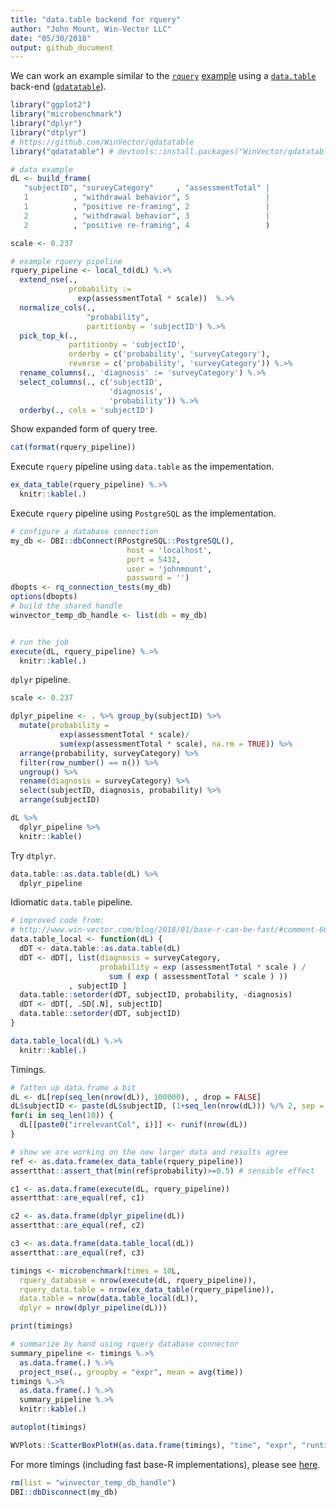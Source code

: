 ```yaml
---
title: "data.table backend for rquery"
author: "John Mount, Win-Vector LLC"
date: "05/30/2018"
output: github_document
---
```


We can work an example similar to the [`rquery`](https://winvector.github.io/rquery/) [example](https://winvector.github.io/rquery/index.html) using a [`data.table`](http://r-datatable.com/) 
back-end ([`qdatatable`](https://github.com/WinVector/qdatatable)).

```r
library("ggplot2")
library("microbenchmark")
library("dplyr")
library("dtplyr")
# https://github.com/WinVector/qdatatable
library("qdatatable") # devtools::install.packages("WinVector/qdatatable")
```


```r
# data example
dL <- build_frame(
   "subjectID", "surveyCategory"     , "assessmentTotal" |
   1          , "withdrawal behavior", 5                 |
   1          , "positive re-framing", 2                 |
   2          , "withdrawal behavior", 3                 |
   2          , "positive re-framing", 4                 )
```


```r
scale <- 0.237

# example rquery pipeline
rquery_pipeline <- local_td(dL) %.>%
  extend_nse(.,
             probability :=
               exp(assessmentTotal * scale))  %.>% 
  normalize_cols(.,
                 "probability",
                 partitionby = 'subjectID') %.>%
  pick_top_k(.,
             partitionby = 'subjectID',
             orderby = c('probability', 'surveyCategory'),
             reverse = c('probability', 'surveyCategory')) %.>% 
  rename_columns(., 'diagnosis' := 'surveyCategory') %.>%
  select_columns(., c('subjectID', 
                      'diagnosis', 
                      'probability')) %.>%
  orderby(., cols = 'subjectID')
```

Show expanded form of query tree.

```r
cat(format(rquery_pipeline))
```

Execute `rquery` pipeline using `data.table` as the impementation.

```r
ex_data_table(rquery_pipeline) %.>%
  knitr::kable(.)
```

Execute `rquery` pipeline using `PostgreSQL` as the implementation.

```r
# configure a database connection
my_db <- DBI::dbConnect(RPostgreSQL::PostgreSQL(),
                          host = 'localhost',
                          port = 5432,
                          user = 'johnmount',
                          password = '')
dbopts <- rq_connection_tests(my_db)
options(dbopts)
# build the shared handle
winvector_temp_db_handle <- list(db = my_db)


# run the job
execute(dL, rquery_pipeline) %.>%
  knitr::kable(.)
```


`dplyr` pipeline.


```r
scale <- 0.237

dplyr_pipeline <- . %>% group_by(subjectID) %>%
  mutate(probability =
           exp(assessmentTotal * scale)/
           sum(exp(assessmentTotal * scale), na.rm = TRUE)) %>%
  arrange(probability, surveyCategory) %>%
  filter(row_number() == n()) %>%
  ungroup() %>%
  rename(diagnosis = surveyCategory) %>%
  select(subjectID, diagnosis, probability) %>%
  arrange(subjectID) 

dL %>% 
  dplyr_pipeline %>%
  knitr::kable()
```

Try `dtplyr`.

```r
data.table::as.data.table(dL) %>% 
  dplyr_pipeline
```

Idiomatic `data.table` pipeline.

```r
# improved code from:
# http://www.win-vector.com/blog/2018/01/base-r-can-be-fast/#comment-66746
data.table_local <- function(dL) {
  dDT <- data.table::as.data.table(dL)
  dDT <- dDT[, list(diagnosis = surveyCategory,
                    probability = exp (assessmentTotal * scale ) /
                      sum ( exp ( assessmentTotal * scale ) ))
             , subjectID ]
  data.table::setorder(dDT, subjectID, probability, -diagnosis)
  dDT <- dDT[, .SD[.N], subjectID]
  data.table::setorder(dDT, subjectID)
}

data.table_local(dL) %.>%
  knitr::kable(.)
```


Timings.

```r
# fatten up data.frame a bit
dL <- dL[rep(seq_len(nrow(dL)), 100000), , drop = FALSE]
dL$subjectID <- paste(dL$subjectID, (1+seq_len(nrow(dL))) %/% 2, sep = "_")
for(i in seq_len(10)) {
  dL[[paste0("irrelevantCol", i)]] <- runif(nrow(dL))
}
```


```r
# show we are working on the new larger data and results agree
ref <- as.data.frame(ex_data_table(rquery_pipeline))
assertthat::assert_that(min(ref$probability)>=0.5) # sensible effect

c1 <- as.data.frame(execute(dL, rquery_pipeline))
assertthat::are_equal(ref, c1)

c2 <- as.data.frame(dplyr_pipeline(dL))
assertthat::are_equal(ref, c2)

c3 <- as.data.frame(data.table_local(dL))
assertthat::are_equal(ref, c3)
```

```r
timings <- microbenchmark(times = 10L,
  rquery_database = nrow(execute(dL, rquery_pipeline)),
  rquery_data.table = nrow(ex_data_table(rquery_pipeline)),
  data.table = nrow(data.table_local(dL)),
  dplyr = nrow(dplyr_pipeline(dL)))
```


```r
print(timings)

# summarize by hand using rquery database connector
summary_pipeline <- timings %.>%
  as.data.frame(.) %.>%
  project_nse(., groupby = "expr", mean = avg(time)) 
timings %.>% 
  as.data.frame(.) %.>%
  summary_pipeline %.>%
  knitr::kable(.)

autoplot(timings)

WVPlots::ScatterBoxPlotH(as.data.frame(timings), "time", "expr", "runtime by expression in nanoseconds")
```

For more timings (including fast base-R implementations), please see [here](https://github.com/WinVector/rquery/blob/master/extras/QTimingFollowup/QTiming4.md).

```r
rm(list = "winvector_temp_db_handle")
DBI::dbDisconnect(my_db)
```



